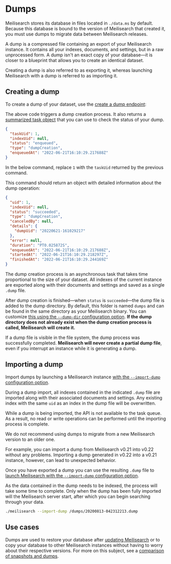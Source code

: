 # Dumps

Meilisearch stores its database in files located in `./data.ms` by default. Because this database is bound to the version of Meilisearch that created it, you must use dumps to migrate data between Meilisearch releases.

A dump is a compressed file containing an export of your Meilisearch instance. It contains all your indexes, documents, and settings, but in a raw unprocessed form. A dump isn't an exact copy of your database—it is closer to a blueprint that allows you to create an identical dataset.

Creating a dump is also referred to as exporting it, whereas launching Meilisearch with a dump is referred to as importing it.

## Creating a dump

To create a dump of your dataset, use the [create a dump endpoint](/reference/api/dump#create-a-dump):

<CodeSamples id="post_dump_1" />

The above code triggers a dump creation process. It also returns a [summarized task object](/learn/advanced/asynchronous_operations#summarized-task-objects) that you can use to check the status of your dump.

```json
{
  "taskUid": 1,
  "indexUid": null,
  "status": "enqueued",
  "type": "dumpCreation",
  "enqueuedAt": "2022-06-21T16:10:29.217688Z"
}
```

In the below command, replace `1` with the `taskUid` returned by the previous command.

<CodeSamples id="get_task_1" />

This command should return an object with detailed information about the dump operation:

```json
{
  "uid": 1,
  "indexUid": null,
  "status": "succeeded",
  "type": "dumpCreation",
  "canceledBy": null,
  "details": {
    "dumpUid": "20220621-161029217"
  },
  "error": null,
  "duration": "PT0.025872S",
  "enqueuedAt": "2022-06-21T16:10:29.217688Z",
  "startedAt": "2022-06-21T16:10:29.218297Z",
  "finishedAt": "2022-06-21T16:10:29.244169Z"
}
```

The dump creation process is an asynchronous task that takes time proportional to the size of your dataset. All indexes of the current instance are exported along with their documents and settings and saved as a single `.dump` file.

After dump creation is finished—when `status` is `succeeded`—the dump file is added to the dump directory. By default, this folder is named `dumps` and can be found in the same directory as your Meilisearch binary. You can customize [this using the `--dump-dir` configuration option](/learn/configuration/instance_options#dump-directory). **If the dump directory does not already exist when the dump creation process is called, Meilisearch will create it.**

If a dump file is visible in the file system, the dump process was successfully completed. **Meilisearch will never create a partial dump file**, even if you interrupt an instance while it is generating a dump.

## Importing a dump

Import dumps by launching a Meilisearch instance [with the `--import-dump` configuration option](/learn/configuration/instance_options#import-dump).

During a dump import, all indexes contained in the indicated `.dump` file are imported along with their associated documents and settings. Any existing index with the same `uid` as an index in the dump file will be overwritten.

While a dump is being imported, the API is not available to the task queue. As a result, no read or write operations can be performed until the importing process is complete.

<Capsule intent="note">
We do not recommend using dumps to migrate from a new Meilisearch version to an older one.

For example, you can import a dump from Meilisearch v0.21 into v0.22 without any problems. Importing a dump generated in v0.22 into a v0.21 instance, however, can lead to unexpected behavior.
</Capsule>

Once you have exported a dump you can use the resulting `.dump` file to [launch Meilisearch with the `--import-dump` configuration option](/learn/configuration/instance_options#import-dump).

As the data contained in the dump needs to be indexed, the process will take some time to complete. Only when the dump has been fully imported will the Meilisearch server start, after which you can begin searching through your data.

```bash
./meilisearch --import-dump /dumps/20200813-042312213.dump
```

## Use cases

Dumps are used to restore your database after [updating Meilisearch](/learn/update_and_migration/updating) or to copy your database to other Meilisearch instances without having to worry about their respective versions. For more on this subject, see a [comparison of snapshots and dumps](/learn/advanced/snapshots_vs_dumps).
